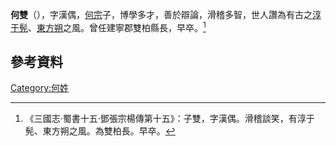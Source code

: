 '''何雙 '''（{{bd|？||？年}}），字漢偶，[[何宗|何宗]]子，博學多才，善於辯論，滑稽多智，世人讚為有古之[[淳于髡|淳于髡]]、[[東方朔|東方朔]]之風。曾任建寧郡雙柏縣長，早卒。<ref>《三國志·蜀書十五·鄧張宗楊傳第十五》：子雙，字漢偶。滑稽談笑，有淳于髡、東方朔之風。為雙柏長。早卒。</ref>

==參考資料==
{{reflist}}
[[Category:何姓|Category:何姓]]
{{三国人物小作品}}